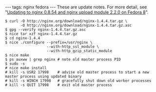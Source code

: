 ---
tags: nginx fedora
---
These are update notes. For more detail, see "[[Updating to nginx 0.8.54 and nginx upload module 2.2.0 on Fedora 8]]".

<pre lang="shell">$ curl -O http://nginx.org/download/nginx-1.4.4.tar.gz \
       -O http://nginx.org/download/nginx-1.4.4.tar.gz.asc
$ gpg --verify nginx-1.4.4.tar.gz.asc
$ nice tar xzf nginx-1.4.4.tar.gz
$ cd nginx-1.4.4
$ nice ./configure --prefix=/usr/nginx \
                   --with-http_ssl_module \
                   --with-http_gzip_static_module
$ nice make
$ ps auxww | grep nginx # note old master process PID
$ sudo -s
# nice make install
# kill -s USR2 17998    # advise old master process to start a new master process using updated binary
# kill -s WINCH 17998   # gracefully shut down old worker processes
# kill -s QUIT 17998    # exit old master process</pre>

